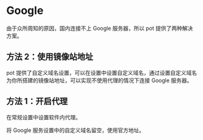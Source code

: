 # Google

由于众所周知的原因，国内连接不上 Google 服务器，所以 pot 提供了两种解决方案。

## 方法 2：使用镜像站地址

pot 提供了自定义域名设置，可以在设置中设置自定义域名，通过设置自定义域名为你所搭建的镜像站地址，可以实现不使用代理的情况下连接 Google 服务器。

## 方法 1：开启代理

在常规设置中设置软件内代理。

将 Google 服务设置中的自定义域名留空，使用官方地址。

<div
  class="wwads-cn wwads-horizontal wwads-sticky"
  data-id="285"
  style={{ maxWidth: "180px" }}
></div>
